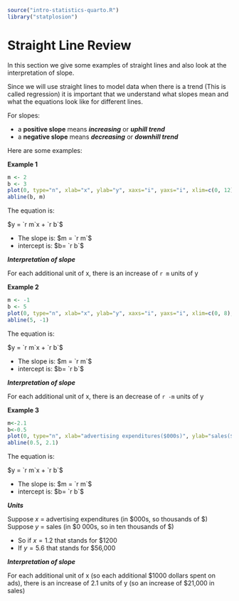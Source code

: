 ```r
source("intro-statistics-quarto.R")
library("statplosion")

```

# Straight Line Review {#lines}

In this section we give some examples of straight lines and also look at the interpretation of slope.   

Since we will use straight lines to model data when there is a trend (This is called regression) it is important that we understand what slopes mean and what the equations look like for different lines.  

For slopes:

- a **positive slope** means **_increasing_** or **_uphill trend_**
- a **negative slope** means **_decreasing_** or **_downhill trend_**

Here are some examples:  

**Example 1** 

```r
m <- 2
b <- 3
plot(0, type="n", xlab="x", ylab="y", xaxs="i", yaxs="i", xlim=c(0, 12), ylim=c(0, 12))
abline(b, m)
```
  
The equation is:  

$y = `r m`x + `r b`$

- The slope is: $m = `r m`$
- intercept is: $b=  `r b`$

**_Interpretation of slope_**

For each additional unit of x, there is an increase of `r m` units of y

**Example 2** 

```r
m <- -1 
b <- 5 
plot(0, type="n", xlab="x", ylab="y", xaxs="i", yaxs="i", xlim=c(0, 8), ylim=c(0, 8))
abline(5, -1)
```

The equation is:  

$y = `r m`x + `r b`$

- The slope is: $m = `r m`$
- intercept is: $b=  `r b`$

**_Interpretation of slope_**

For each additional unit of x, there is an decrease of `r -m` units of y

**Example 3** 

```r
m<-2.1
b<-0.5
plot(0, type="n", xlab="advertising expenditures($000s)", ylab="sales($0 000s)", xaxs="i", yaxs="i", xlim=c(0, 8), ylim=c(0, 8))
abline(0.5, 2.1)
```

The equation is:  

$y = `r m`x + `r b`$

- The slope is: $m = `r m`$
- intercept is: $b=  `r b`$

**_Units_**

Suppose $x$ = advertising expenditures (in $000s, so thousands of $)  
Suppose $y$ = sales (in $0 000s, so in ten thousands of $)
    
- So if $x = 1.2$ that stands for $1200   
- If $y = 5.6$ that stands for $56,000     
    
**_Interpretation of slope_**

For each additional unit of x (so each additional $1000 dollars spent on ads), there is an increase of 2.1 units of y (so an increase of $21,000 in sales) 

